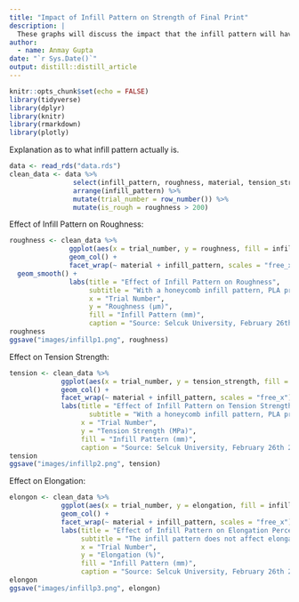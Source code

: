 ```yaml
---
title: "Impact of Infill Pattern on Strength of Final Print"
description: |
  These graphs will discuss the impact that the infill pattern will have on a 3D print.
author:
  - name: Anmay Gupta
date: "`r Sys.Date()`"
output: distill::distill_article
---
```


```r
knitr::opts_chunk$set(echo = FALSE)
library(tidyverse)
library(dplyr)
library(knitr)
library(rmarkdown)
library(plotly)
```

Explanation as to what infill pattern actually is.

```r
data <- read_rds("data.rds")
clean_data <- data %>%
                select(infill_pattern, roughness, material, tension_strength, elongation) %>%
                arrange(infill_pattern) %>% 
                mutate(trial_number = row_number()) %>%
                mutate(is_rough = roughness > 200)
```

Effect of Infill Pattern on Roughness:

```r
roughness <- clean_data %>%
               ggplot(aes(x = trial_number, y = roughness, fill = infill_pattern)) +
               geom_col() +
               facet_wrap(~ material + infill_pattern, scales = "free_x") +
  geom_smooth() +
               labs(title = "Effect of Infill Pattern on Roughness",
                    subtitle = "With a honeycomb infill pattern, PLA prints become more rough.",
                    x = "Trial Number",
                    y = "Roughness (µm)",
                    fill = "Infill Pattern (mm)",
                    caption = "Source: Selcuk University, February 26th 2019")
roughness
ggsave("images/infillp1.png", roughness)
```

Effect on Tension Strength:

```r
tension <- clean_data %>%
             ggplot(aes(x = trial_number, y = tension_strength, fill = infill_pattern)) +
             geom_col() +
             facet_wrap(~ material + infill_pattern, scales = "free_x") +
             labs(title = "Effect of Infill Pattern on Tension Strength",
                    subtitle = "With a honeycomb infill pattern, PLA prints become stronger.",
                  x = "Trial Number",
                  y = "Tension Strength (MPa)",
                  fill = "Infill Pattern (mm)",
                  caption = "Source: Selcuk University, February 26th 2019")
tension
ggsave("images/infillp2.png", tension)
```

Effect on Elongation:

```r
elongon <- clean_data %>%
             ggplot(aes(x = trial_number, y = elongation, fill = infill_pattern)) +
             geom_col() +
             facet_wrap(~ material + infill_pattern, scales = "free_x") +
             labs(title = "Effect of Infill Pattern on Elongation Percentage",
                  subtitle = "The infill pattern does not affect elongation.",
                  x = "Trial Number",
                  y = "Elongation (%)",
                  fill = "Infill Pattern (mm)",
                  caption = "Source: Selcuk University, February 26th 2019")
elongon
ggsave("images/infillp3.png", elongon)
```


